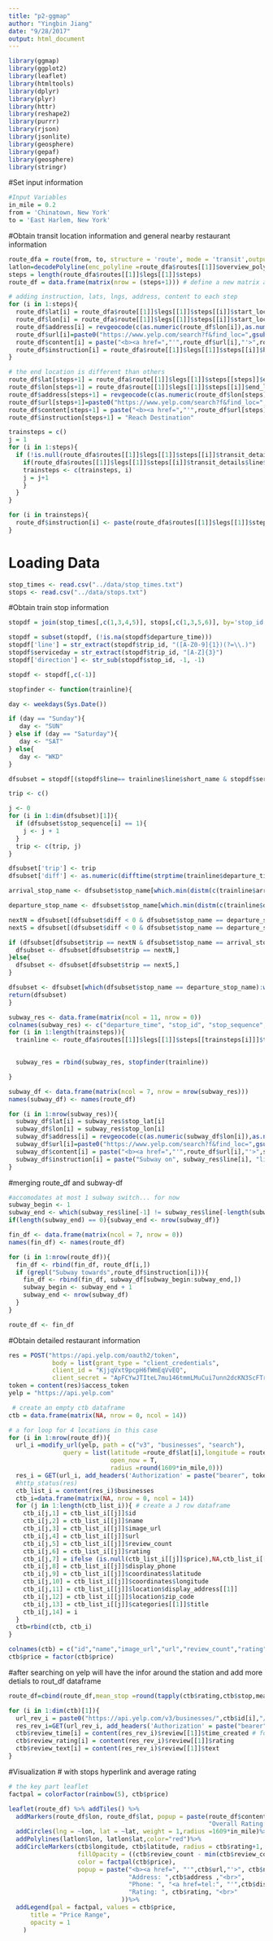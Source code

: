 ```yaml
---
title: "p2-ggmap"
author: "Yingbin Jiang"
date: "9/28/2017"
output: html_document
---
```

```r
library(ggmap)
library(ggplot2)
library(leaflet)
library(htmltools)
library(dplyr)
library(plyr)
library(httr)
library(reshape2)
library(purrr)
library(rjson)
library(jsonlite)
library(geosphere)
library(gepaf)
library(geosphere)
library(stringr)

```


#Set input information 
```r
#Input Variables
in_mile = 0.2 
from = 'Chinatown, New York'
to = 'East Harlem, New York'
```

#Obtain transit location information and general nearby restaurant information 
```r
route_dfa = route(from, to, structure = 'route', mode = 'transit',output = "all")
latlon=decodePolyline(enc_polyline =route_dfa$routes[[1]]$overview_polyline$points)
steps = length(route_dfa$routes[[1]]$legs[[1]]$steps)
route_df = data.frame(matrix(nrow = (steps+1))) # define a new matrix and this matrix will replace route_df

# adding instruction, lats, lngs, address, content to each step
for (i in 1:steps){
  route_df$lat[i] = route_dfa$route[[1]]$legs[[1]]$steps[[i]]$start_location$lat
  route_df$lon[i] = route_dfa$route[[1]]$legs[[1]]$steps[[i]]$start_location$lng
  route_df$address[i] = revgeocode(c(as.numeric(route_df$lon[i]),as.numeric(route_df$lat[i])))
  route_df$url[i]=paste0("https://www.yelp.com/search?f&find_loc=",gsub('\\s',"+",  route_df$address[i]),"&ns=1",sep="")
  route_df$content[i] = paste("<b><a href=","'",route_df$url[i],"'>",route_df$address[i],"</a></b>","<br>")
  route_df$instruction[i] = route_dfa$route[[1]]$legs[[1]]$steps[[i]]$html_instructions
}

# the end location is different than others
route_df$lat[steps+1] = route_dfa$route[[1]]$legs[[1]]$steps[[steps]]$end_location$lat
route_df$lon[steps+1] = route_dfa$route[[1]]$legs[[1]]$steps[[i]]$end_location$lng
route_df$address[steps+1] = revgeocode(c(as.numeric(route_df$lon[steps]),as.numeric(route_df$lat[steps])))
route_df$url[steps+1]=paste0("https://www.yelp.com/search?f&find_loc=",gsub('\\s',"+",  route_df$address[steps]),"&ns=1",sep="")
route_df$content[steps+1] = paste("<b><a href=","'",route_df$url[steps],"'>",route_df$address[steps],"</a></b>","<br>")
route_df$instruction[steps+1] = "Reach Destination"

trainsteps = c()
j = 1
for (i in 1:steps){
  if (!is.null(route_dfa$routes[[1]]$legs[[1]]$steps[[i]]$transit_details)){
    if(route_dfa$routes[[1]]$legs[[1]]$steps[[i]]$transit_details$line$vehicle$name == 'Subway'){
    trainsteps <- c(trainsteps, i)
    j = j+1
    }
  }
}

for (i in trainsteps){
  route_df$instruction[i] <- paste(route_dfa$routes[[1]]$legs[[1]]$steps[[i]]$transit_details$line$short_name, route_df$instruction[i] )
}
```

# Loading Data
```r
stop_times <- read.csv("../data/stop_times.txt")
stops <- read.csv("../data/stops.txt")
```

#Obtain train stop information
```r
stopdf = join(stop_times[,c(1,3,4,5)], stops[,c(1,3,5,6)], by='stop_id')

stopdf = subset(stopdf, (!is.na(stopdf$departure_time)))
stopdf['line'] = str_extract(stopdf$trip_id, "([A-Z0-9]{1})(?=\\.)")
stopdf$serviceday = str_extract(stopdf$trip_id, "[A-Z]{3}")
stopdf['direction'] <- str_sub(stopdf$stop_id, -1, -1)

stopdf <- stopdf[,c(-1)]

stopfinder <- function(trainline){

day <- weekdays(Sys.Date())

if (day == "Sunday"){
   day <- "SUN"
} else if (day == "Saturday"){
   day <- "SAT"
} else{
   day <- "WKD"
}

dfsubset = stopdf[(stopdf$line== trainline$line$short_name & stopdf$serviceday == day),]

trip <- c()

j <- 0
for (i in 1:dim(dfsubset)[1]){
  if (dfsubset$stop_sequence[i] == 1){
    j <- j + 1
  }
  trip <- c(trip, j)
}

dfsubset['trip'] <- trip
dfsubset['diff'] <- as.numeric(difftime(strptime(trainline$departure_time$text, format = "%H:%M"), as.POSIXct(paste(Sys.Date(), dfsubset$departure_time), format = "%Y-%m-%d %H:%M:%S")), units = "mins")

arrival_stop_name <- dfsubset$stop_name[which.min(distm(c(trainline$arrival_stop$location$lng, trainline$arrival_stop$location$lat), cbind(dfsubset$stop_lon, dfsubset$stop_lat)))]

departure_stop_name <- dfsubset$stop_name[which.min(distm(c(trainline$departure_stop$location$lng, trainline$departure_stop$location$lat), cbind(dfsubset$stop_lon, dfsubset$stop_lat)))]

nextN = dfsubset[(dfsubset$diff < 0 & dfsubset$stop_name == departure_stop_name & dfsubset$direction == "N"),][which.max(dfsubset[(dfsubset$diff < 0 & dfsubset$stop_name == departure_stop_name & dfsubset$direction == "N"),]$diff),]$trip
nextS = dfsubset[(dfsubset$diff < 0 & dfsubset$stop_name == departure_stop_name & dfsubset$direction == "S"),][which.max(dfsubset[(dfsubset$diff < 0 & dfsubset$stop_name == departure_stop_name & dfsubset$direction == "S"),]$diff),]$trip

if (dfsubset[dfsubset$trip == nextN & dfsubset$stop_name == arrival_stop_name,]$stop_sequence > dfsubset[dfsubset$trip == nextN & dfsubset$stop_name == departure_stop_name,]$stop_sequence){
  dfsubset <- dfsubset[dfsubset$trip == nextN,]
}else{
  dfsubset <- dfsubset[dfsubset$trip == nextS,]
}

dfsubset <- dfsubset[which(dfsubset$stop_name == departure_stop_name):which(dfsubset$stop_name == arrival_stop_name),]
return(dfsubset)
}

subway_res <- data.frame(matrix(ncol = 11, nrow = 0))
colnames(subway_res) <- c("departure_time", "stop_id", "stop_sequence", "stop_name", "stop_lat", "stop_lon", "line", "serviceday", "direction", "trip", "diff")
for (i in 1:length(trainsteps)){
  trainline <- route_dfa$routes[[1]]$legs[[1]]$steps[[trainsteps[i]]]$transit_details
  

  subway_res = rbind(subway_res, stopfinder(trainline))

}

subway_df <- data.frame(matrix(ncol = 7, nrow = nrow(subway_res)))
names(subway_df) <- names(route_df)

for (i in 1:nrow(subway_res)){
  subway_df$lat[i] = subway_res$stop_lat[i]
  subway_df$lon[i] = subway_res$stop_lon[i]
  subway_df$address[i] = revgeocode(c(as.numeric(subway_df$lon[i]),as.numeric(subway_df$lat[i])))
  subway_df$url[i]=paste0("https://www.yelp.com/search?f&find_loc=",gsub('\\s',"+",  subway_df$address[i]),"&ns=1",sep="")
  subway_df$content[i] = paste("<b><a href=","'",route_df$url[i],"'>",subway_df$address[i],"</a></b>","<br>")
  subway_df$instruction[i] = paste("Subway on", subway_res$line[i], "line, in", subway_res$direction[i], "direction.")
}
```

#merging route_df and subway-df
```r

#accomodates at most 1 subway switch... for now
subway_begin <- 1
subway_end <- which(subway_res$line[-1] != subway_res$line[-length(subway_res$line)])
if(length(subway_end) == 0){subway_end <- nrow(subway_df)}

fin_df <- data.frame(matrix(ncol = 7, nrow = 0))
names(fin_df) <- names(route_df)

for (i in 1:nrow(route_df)){
  fin_df <- rbind(fin_df, route_df[i,])
  if (grepl("Subway towards",route_df$instruction[i])){
    fin_df <- rbind(fin_df, subway_df[subway_begin:subway_end,])
    subway_begin <- subway_end + 1
    subway_end <- nrow(subway_df)
  } 
}

route_df <- fin_df
```

#Obtain detailed restaurant information
```r
res = POST("https://api.yelp.com/oauth2/token",
            body = list(grant_type = "client_credentials",
            client_id = "KjjqVxt9pcpH6fWmEqVvEQ",
            client_secret = "ApFCYwJTIteL7mu146tmmLMuCui7unn2dcKN3ScFTrSLRLm8QWKNqkTWXtHz4OY1"))
token = content(res)$access_token
yelp = "https://api.yelp.com"

 # create an empty ctb dataframe
ctb = data.frame(matrix(NA, nrow = 0, ncol = 14))

# a for loop for 4 locations in this case 
for (i in 1:nrow(route_df)){
  url_i =modify_url(yelp, path = c("v3", "businesses", "search"),
               query = list(latitude =route_df$lat[i],longitude = route_df$lon[i],
                            open_now = T,
                            radius =round(1609*in_mile,0)))
  res_i = GET(url_i, add_headers('Authorization' = paste("bearer", token)))
  #http_status(res)
  ctb_list_i = content(res_i)$businesses
  ctb_i=data.frame(matrix(NA, nrow = 0, ncol = 14))
  for (j in 1:length(ctb_list_i)){ # create a J row dataframe
    ctb_i[j,1] = ctb_list_i[[j]]$id
    ctb_i[j,2] = ctb_list_i[[j]]$name
    ctb_i[j,3] = ctb_list_i[[j]]$image_url
    ctb_i[j,4] = ctb_list_i[[j]]$url
    ctb_i[j,5] = ctb_list_i[[j]]$review_count
    ctb_i[j,6] = ctb_list_i[[j]]$rating
    ctb_i[j,7] = ifelse (is.null(ctb_list_i[[j]]$price),NA,ctb_list_i[[j]]$price)
    ctb_i[j,8] = ctb_list_i[[j]]$display_phone
    ctb_i[j,9] = ctb_list_i[[j]]$coordinates$latitude
    ctb_i[j,10] = ctb_list_i[[j]]$coordinates$longitude
    ctb_i[j,11] = ctb_list_i[[j]]$location$display_address[[1]]
    ctb_i[j,12] = ctb_list_i[[j]]$location$zip_code
    ctb_i[j,13] = ctb_list_i[[j]]$categories[[1]]$title
    ctb_i[j,14] = i 
  }
  ctb=rbind(ctb, ctb_i)
}

colnames(ctb) = c("id","name","image_url","url","review_count","rating","price","display_phone","latitude","longitude","address","zip code","category","stop")
ctb$price = factor(ctb$price)

```


#after searching on yelp will have the infor around the station and add more detials to rout_df dataframe
```r
route_df=cbind(route_df,mean_stop =round(tapply(ctb$rating,ctb$stop,mean),2))# with 2 decimal places
```



```r
for (i in 1:dim(ctb)[1]){
  url_rev_i = paste0("https://api.yelp.com/v3/businesses/",ctb$id[i],"/reviews")
  res_rev_i=GET(url_rev_i, add_headers('Authorization' = paste("bearer", token)))
  ctb$review_time[i] = content(res_rev_i)$review[[1]]$time_created # for review created time need to change
  ctb$review_rating[i] = content(res_rev_i)$review[[1]]$rating
  ctb$review_text[i] = content(res_rev_i)$review[[1]]$text
}
```


#Visualization # with stops hyperlink and average rating
```r
# the key part leaflet
factpal = colorFactor(rainbow(5), ctb$price)

leaflet(route_df) %>% addTiles() %>%
  addMarkers(route_df$lon, route_df$lat, popup = paste(route_df$content,"<br>",
                                                       "Overall Rating: ", "<b>",route_df$mean_stop,"</b>"))%>%
  addCircles(lng = ~lon, lat = ~lat, weight = 1,radius =1609*in_mile)%>%
  addPolylines(latlon$lon, latlon$lat,color="red")%>%
  addCircleMarkers(ctb$longitude, ctb$latitude, radius = ctb$rating+1, stroke = FALSE, # add 1 to make points bigger
                   fillOpacity = ((ctb$review_count - min(ctb$review_count)) / max(ctb$review_count - min(ctb$review_count)))+0.4,
                   color = factpal(ctb$price), 
                   popup = paste("<b><a href=", "'",ctb$url,"'>", ctb$name, "</a></b>","<br>",
                                 "Address: ",ctb$address ,"<br>",
                                 "Phone: ", "<a href=tel:", "'",ctb$display_phone,"'>", ctb$display_phone, "</a>","<br>",
                                 "Rating: ", ctb$rating, "<br>"
                               ))%>%
  addLegend(pal = factpal, values = ctb$price,
      title = "Price Range",
      opacity = 1
    )
```












